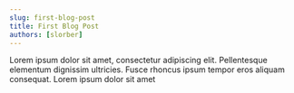 ```yaml
---
slug: first-blog-post
title: First Blog Post
authors: [slorber]
---
```


Lorem ipsum dolor sit amet, consectetur adipiscing elit. Pellentesque elementum dignissim ultricies. Fusce rhoncus ipsum tempor eros aliquam consequat. Lorem ipsum dolor sit amet
